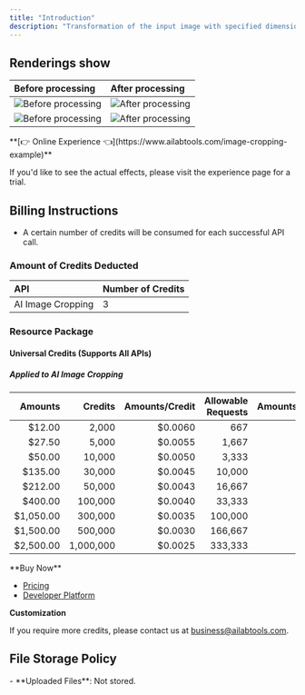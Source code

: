 ```yaml
---
title: "Introduction"
description: "Transformation of the input image with specified dimensions, automatic determination of the position of the main area, and use of the best crop method."
---
```


## Renderings show

| Before processing                                                                           | After processing                                                                       |
|:--------------------------------------------------------------------------------------------|:---------------------------------------------------------------------------------------|
| ![Before processing](https://img.ailabtools.com/rapidapi/ImageCropping/untreated-1-min.jpg) | ![After processing](https://img.ailabtools.com/rapidapi/ImageCropping/after-1-min.jpg) |
| ![Before processing](https://img.ailabtools.com/rapidapi/ImageCropping/untreated-2-min.jpg) | ![After processing](https://img.ailabtools.com/rapidapi/ImageCropping/after-2-min.jpg) |
<Tip>
**[👉 Online Experience 👈](https://www.ailabtools.com/image-cropping-example)**

If you'd like to see the actual effects, please visit the experience page for a trial.
</Tip>
## Billing Instructions

- A certain number of credits will be consumed for each successful API call.

### Amount of Credits Deducted

| API               | Number of Credits |
|:------------------|:------------------|
| AI Image Cropping | 3                 |

### Resource Package

#### Universal Credits (Supports All APIs)

##### Applied to AI Image Cropping

|   Amounts |   Credits | Amounts/Credit | Allowable Requests | Amounts/Request |
|----------:|----------:|---------------:|-------------------:|----------------:|
|    $12.00 |     2,000 |        $0.0060 |                667 |         $0.0180 |
|    $27.50 |     5,000 |        $0.0055 |              1,667 |         $0.0165 |
|    $50.00 |    10,000 |        $0.0050 |              3,333 |         $0.0150 |
|   $135.00 |    30,000 |        $0.0045 |             10,000 |         $0.0135 |
|   $212.00 |    50,000 |        $0.0043 |             16,667 |         $0.0129 |
|   $400.00 |   100,000 |        $0.0040 |             33,333 |         $0.0120 |
| $1,050.00 |   300,000 |        $0.0035 |            100,000 |         $0.0105 |
| $1,500.00 |   500,000 |        $0.0030 |            166,667 |         $0.0090 |
| $2,500.00 | 1,000,000 |        $0.0025 |            333,333 |         $0.0075 |
<Tip>
**Buy Now**

- <a href="https://www.ailabtools.com/price?tab=developer" target="_blank">Pricing</a>
- <a href="https://www.ailabtools.com/developer-platform" target="_blank">Developer Platform</a>

**Customization**

If you require more credits, please contact us at <a href="mailto:business@ailabtools.com">business@ailabtools.com</a>.
</Tip>
## File Storage Policy
<Tip>
- **Uploaded Files**: Not stored.
</Tip>